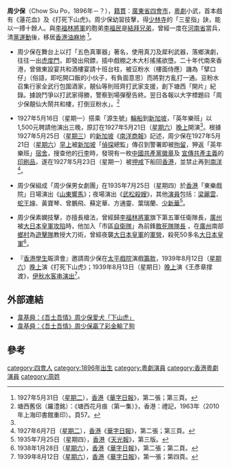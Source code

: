 
'''周少保'''（Chow Siu Po，1896年－？），[[籍貫|籍貫]]：[[廣東省|廣東省]][[四會市|四會市]]，[[粵劇|粵劇]]小武，首本戲有《蓮花血》及《打死下山虎》。周少保幼習技擊，得[[少林寺|少林寺]]的「三星指」訣，能以一搏十餘人。與[[李福林|李福林]][[將軍|將軍]]的胞弟[[李福民|李福民]]是[[結拜兄弟|結拜兄弟]]，曾經一度在[[河南省|河南省]]當兵，清[[黨|黨]][[運動|運動]]後，移居[[香港|香港]][[油麻地|油麻地]] <ref name="#1"> 1927年5月31日（[[星期二|星期二]]），[[香港|香港]]《[[華字日報|華字日報]]》，第二張；第三頁。</ref>。

* 周少保在舞台上以打「五色真軍器」著名，使用真刀及犀利武器，落鄉演劇，往往一出[[虎度門|虎度門]]，即發出飛鏢，插中戲棚之木大杉搖搖欲墮。二十年代南來香港，曾做東設宴共和酒樓宴請十班台柱，被豆粉水（樓面侍應）譏為「擘口仔」（俗語，即吃開口飯的小伙子，有負面意思）而將對方亂打一通。豆粉水召集行家全武行包圍酒家，靚仙等則班齊打武家支援，創下塘西「開片」紀錄。據說鬥爭以打武家得勝，警察到場彈壓告終。翌日各報以大字標題曰「周少保靚仙大鬧共和樓，打倒豆粉水」。<ref> 塘西舊侶（羅澧銘）：《塘西花月痕（第一集）》，香港：禮記，1963年（2010年上海印書館重印）。頁57。</ref>

* 1927年5月16日（星期一）搭乘「源生號」[[輪船|輪船]]到[[新加坡|新加坡]]，「英年樂班」以1,500元聘請他演出三晚，原訂在1927年5月21日（[[星期六|星期六]]）[[晚上|晚上]]開演<ref name="#1"/>。根據1927年5月25日（[[星期三|星期三]]）的[[新加坡|新加坡]]《[[南洋商報|南洋商報]]》記述，周少保在1927年5月21日（[[星期六|星期六]]）[[早上|早上]]被[[新加坡|新加坡]]「[[偵探|偵探]]總監」傳召到警署即被[[拘留|拘留]]，狎返「英年樂班」[[宿舍|宿舍]]，搜查他的[[行李|行李]]時，發現有一枚[[中國|中國]][[共產黨|共產黨]][[徽章|徽章]]及 [[宣傳|宣傳]][[共產主義|共產主義]]的[[印刷品|印刷品]]，遂在1927年5月23日（星期一）被[[押戒|押戒]]下船回[[香港|香港]]，並禁止再到[[南洋|南洋]]<ref> 1927年6月7日（[[星期二|星期二]]），[[香港|香港]]《[[華字日報|華字日報]]》，第二張；第三頁。</ref>。

* 周少保組成「周少保男女劇團」在1935年7月25日（星期四）於[[香港|香港]]「東樂戲院」日場演出《[[山東響馬|山東響馬]]》；夜場演出《[[武松殺嫂|武松殺嫂]]》，其他[[演員|演員]]包括：[[梁麗雲|梁麗雲]]、[[蛇王坤|蛇王坤]]、黃寶琴、曾鵬飛、蘇定華、方通靈、葉瑞蘭、[[少新華|少新華]]<ref> 1935年7月25日（星期四），[[香港|香港]]《[[天光報|天光報]]》，第三版。</ref>。

* 周少保素嫻技擊，亦擅長槍法，曾經歸[[李福林|李福林]][[將軍|將軍]]旗下第五軍任衛隊長，[[廣州|廣州]]被[[大日本皇軍|大日本皇軍]][[攻陷|攻陷]]時，他加入「市區[[自衛隊|自衛隊]]」為前鋒[[敢死隊|敢死隊]][[隊長|隊長]] ，在[[廣州|廣州]]南部[[鄉村|鄉村]]為[[遊擊隊|遊擊隊]]教授大刀術，曾經夜襲[[大日本皇軍|大日本皇軍]]的[[軍營|軍營]]，殺死50多名[[大日本皇軍|大日本皇軍]]<ref> 1938年1月28日（[[星期六|星期六]]），[[香港|香港]]《[[華字日報|華字日報]]》，第二張；第二頁。</ref>。

* 『[[香港|香港]][[學生|學生]]賑濟會』邀請周少保在[[太平戲院|太平戲院]]演戲[[籌款|籌款]]，1939年8月12日（[[星期六|星期六]]）[[晚上|晚上]]演《打死下山虎》；1939年8月13日（星期日）[[晚上|晚上]]演《王彥章撑渡》，[[伊秋水|伊秋水]][[客串|客串]][[演出|演出]]<ref> 1939年8月12日（[[星期六|星期六]]），[[香港|香港]]《[[華字日報|華字日報]]》，第一張；第四頁。</ref>。

== 外部連結 ==
* [http://lifestyle.sina.com.hk/cgi-bin/nw/show.cgi?id=108167&subcat=7 韋基舜：《吾土吾情》周少保愛犬「下山虎」]{{Dead link|date=2019年10月 |bot=InternetArchiveBot |fix-attempted=yes }}
* [http://lifestyle.sina.com.hk/cgi-bin/nw/show.cgi?id=108175&subcat=7 韋基舜：《吾土吾情》周少保贏了彩金輸了狗]{{Dead link|date=2019年10月 |bot=InternetArchiveBot |fix-attempted=yes }}

== 參考 ==
{{reflist}}

[[category:四會人|category:四會人]]
[[category:1896年出生|category:1896年出生]]
[[category:粵劇演員|category:粵劇演員]]
[[category:香港粵劇演員|category:香港粵劇演員]]
[[category:周姓|category:周姓]]